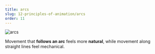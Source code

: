 ```yaml
---
title: arcs
slug: 12-principles-of-animation/arcs
order: 11
---
```


<SlideTemplate title="arcs">

![arcs](/gif/arcs.gif)

Movement that **follows an arc** feels more **natural**, while movement along straight
lines feel mechanical.

</SlideTemplate>
